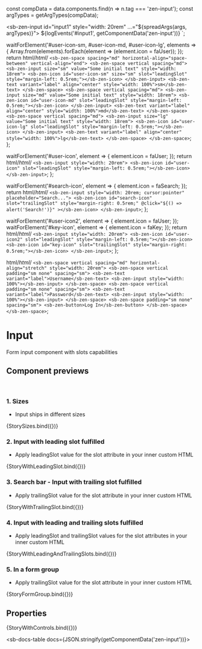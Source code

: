 
const compData = data.components.find(n => n.tag === 'zen-input');
const argTypes = getArgTypes(compData);


<Meta title="Forms/Input" component="zen-input" argTypes={argTypes} />

  <sb-zen-input id="input1" style="width: 20rem" ...="${spreadArgs(args, argTypes)}"></sb-zen-input>
  ${logEvents('#input1', getComponentData('zen-input'))}
`;

  waitForElement('#user-icon-sm, #user-icon-md, #user-icon-lg', elements => {
    Array.from(elements).forEach(element => (element.icon = faUser));
  });
  return html/*html*/ `
    <sb-zen-space spacing="md" horizontal-align="space-between" vertical-align="end">
      <sb-zen-space vertical spacing="md">
        <sb-zen-input size="sm" value="Some initial text" style="width: 18rem">
          <sb-zen-icon id="user-icon-sm" size="sm" slot="leadingSlot" style="margin-left: 0.5rem;"></sb-zen-icon>
        </sb-zen-input>
        <sb-zen-text variant="label" align="center" style="width: 100%">sm</sb-zen-text>
      </sb-zen-space>
      <sb-zen-space vertical spacing="md">
        <sb-zen-input size="md" value="Some initial text" style="width: 18rem">
          <sb-zen-icon id="user-icon-md" slot="leadingSlot" style="margin-left: 0.5rem;"></sb-zen-icon>
        </sb-zen-input>
        <sb-zen-text variant="label" align="center" style="width: 100%">md</sb-zen-text>
      </sb-zen-space>
      <sb-zen-space vertical spacing="md">
        <sb-zen-input size="lg" value="Some initial text" style="width: 18rem">
          <sb-zen-icon id="user-icon-lg" slot="leadingSlot" style="margin-left: 0.5rem;"></sb-zen-icon>
        </sb-zen-input>
        <sb-zen-text variant="label" align="center" style="width: 100%">lg</sb-zen-text>
      </sb-zen-space>
    </sb-zen-space>
  `;
};

  waitForElement('#user-icon', element => {
    element.icon = faUser;
  });
  return html/*html*/ `
    <sb-zen-input style="width: 20rem">
      <sb-zen-icon id="user-icon" slot="leadingSlot" style="margin-left: 0.5rem;"></sb-zen-icon>
    </sb-zen-input>
  `;
};

  waitForElement('#search-icon', element => {
    element.icon = faSearch;
  });
  return html/*html*/ `
    <sb-zen-input style="width: 20rem; cursor:pointer" placeholder="Search...">
      <sb-zen-icon
        id="search-icon"
        slot="trailingSlot"
        style="margin-right: 0.5rem;"
        @click="${() => alert('Search!')}"
      ></sb-zen-icon>
    </sb-zen-input>
  `;
};

  waitForElement('#user-icon2', element => {
    element.icon = faUser;
  });
  waitForElement('#key-icon', element => {
    element.icon = faKey;
  });
  return html/*html*/ `
    <sb-zen-input style="width: 20rem">
      <sb-zen-icon id="user-icon2" slot="leadingSlot" style="margin-left: 0.5rem;"></sb-zen-icon>
      <sb-zen-icon id="key-icon" slot="trailingSlot" style="margin-right: 0.5rem;"></sb-zen-icon>
    </sb-zen-input>
  `;
};

  html/*html*/ `
    <sb-zen-space vertical spacing="md" horizontal-align="stretch" style="width: 20rem">
      <sb-zen-space vertical padding="sm none" spacing="sm">
        <sb-zen-text variant="label">Username</sb-zen-text>
        <sb-zen-input style="width: 100%"></sb-zen-input>
      </sb-zen-space>
      <sb-zen-space vertical padding="sm none" spacing="sm">
        <sb-zen-text variant="label">Password</sb-zen-text>
        <sb-zen-input style="width: 100%"></sb-zen-input>
      </sb-zen-space>
      <sb-zen-space padding="sm none" spacing="sm">
        <sb-zen-button>Log In</sb-zen-button>
      </sb-zen-space>
    </sb-zen-space>
  `;

# Input

Form input component with slots capabilities

## Component previews

<br />

### 1. Sizes

- Input ships in different sizes

<Canvas>
  <Story name="StorySizes">{StorySizes.bind({})}</Story>
</Canvas>

### 2. Input with leading slot fulfilled

- Apply leadingSlot value for the slot attribute in your inner custom HTML

<Canvas>
  <Story name="StoryWithLeadingSlot">{StoryWithLeadingSlot.bind({})}</Story>
</Canvas>

### 3. Search bar - Input with trailing slot fulfilled

- Apply trailingSlot value for the slot attribute in your inner custom HTML

<Canvas>
  <Story name="StoryWithTrailingSlot">{StoryWithTrailingSlot.bind({})}</Story>
</Canvas>

### 4. Input with leading and trailing slots fulfilled

- Apply leadingSlot and trailingSlot values for the slot attributes in your inner custom HTML

<Canvas>
  <Story name="StoryWithLeadingAndTrailingSlots">{StoryWithLeadingAndTrailingSlots.bind({})}</Story>
</Canvas>

### 5. In a form group

- Apply trailingSlot value for the slot attribute in your inner custom HTML

<Canvas>
  <Story name="StoryFormGroup">{StoryFormGroup.bind({})}</Story>
</Canvas>

## Properties

<Canvas>
  <Story
    name="default"
    args={{
      ...getDefaultArgs(argTypes),
    }}
  >
    {StoryWithControls.bind({})}
  </Story>
</Canvas>

<ArgsTable story="default" />

<sb-docs-table docs={JSON.stringify(getComponentData('zen-input'))}></sb-docs-table>
